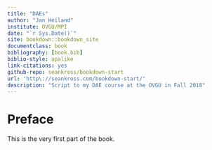 ```yaml
--- 
title: "DAEs"
author: "Jan Heiland"
institute: OVGU/MPI
date: "`r Sys.Date()`"
site: bookdown::bookdown_site
documentclass: book
bibliography: [book.bib]
biblio-style: apalike
link-citations: yes
github-repo: seankross/bookdown-start
url: 'http\://seankross.com/bookdown-start/'
description: "Script to my DAE course at the OVGU in Fall 2018"
---
```


# Preface {-}

This is the very first part of the book.
